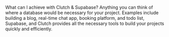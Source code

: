 What can I achieve with Clutch & Supabase? Anything you can think of where a database would be necessary for your project. Examples include building a blog, real-time chat app, booking platform, and todo list, Supabase, and Clutch provides all the necessary tools to build your projects quickly and efficiently.